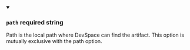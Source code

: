 
<details className="config-field" data-expandable="false" open>
<summary>

### `path` <span class="config-field-required" data-required="false">required</span> <span class="config-field-type">string</span> <span class="config-field-default"></span> <span class="config-field-enum"></span>

Path is the local path where DevSpace can find the artifact.
This option is mutually exclusive with the path option.

</summary>



</details>
